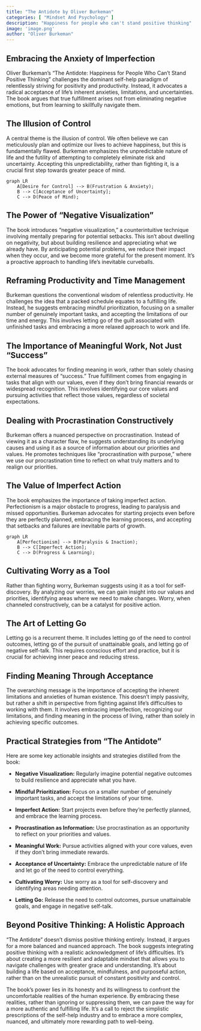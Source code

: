 ```yaml
---
title: "The Antidote by Oliver Burkeman"
categories: [ "Mindset And Psychology" ]
description: "Happiness for people who can't stand positive thinking"
image: 'image.png'
author: "Oliver Burkeman"
---
```

## Embracing the Anxiety of Imperfection

Oliver Burkeman's "The Antidote: Happiness for People Who Can't Stand Positive Thinking" challenges the dominant self-help paradigm of relentlessly striving for positivity and productivity.  Instead, it advocates a radical acceptance of life's inherent anxieties, limitations, and uncertainties.  The book argues that true fulfillment arises not from eliminating negative emotions, but from learning to skillfully navigate them.

## The Illusion of Control

A central theme is the illusion of control. We often believe we can meticulously plan and optimize our lives to achieve happiness, but this is fundamentally flawed. Burkeman emphasizes the unpredictable nature of life and the futility of attempting to completely eliminate risk and uncertainty. Accepting this unpredictability, rather than fighting it, is a crucial first step towards greater peace of mind.

```mermaid
graph LR
    A[Desire for Control] --> B(Frustration & Anxiety);
    B --> C[Acceptance of Uncertainty];
    C --> D(Peace of Mind);
```

##  The Power of "Negative Visualization"

The book introduces "negative visualization," a counterintuitive technique involving mentally preparing for potential setbacks.  This isn't about dwelling on negativity, but about building resilience and appreciating what we already have.  By anticipating potential problems, we reduce their impact when they occur, and we become more grateful for the present moment.  It's a proactive approach to handling life's inevitable curveballs.

##  Reframing Productivity and Time Management

Burkeman questions the conventional wisdom of relentless productivity. He challenges the idea that a packed schedule equates to a fulfilling life.  Instead, he suggests embracing mindful prioritization, focusing on a smaller number of genuinely important tasks, and accepting the limitations of our time and energy.  This involves letting go of the guilt associated with unfinished tasks and embracing a more relaxed approach to work and life.

##  The Importance of Meaningful Work, Not Just "Success"

The book advocates for finding meaning in work, rather than solely chasing external measures of "success." True fulfillment comes from engaging in tasks that align with our values, even if they don't bring financial rewards or widespread recognition. This involves identifying our core values and pursuing activities that reflect those values, regardless of societal expectations.

##  Dealing with Procrastination Constructively

Burkeman offers a nuanced perspective on procrastination. Instead of viewing it as a character flaw, he suggests understanding its underlying causes and using it as a source of information about our priorities and values.  He promotes techniques like "procrastination with purpose," where we use our procrastination time to reflect on what truly matters and to realign our priorities.

##  The Value of Imperfect Action

The book emphasizes the importance of taking imperfect action.  Perfectionism is a major obstacle to progress, leading to paralysis and missed opportunities.  Burkeman advocates for starting projects even before they are perfectly planned, embracing the learning process, and accepting that setbacks and failures are inevitable parts of growth.

```mermaid
graph LR
    A[Perfectionism] --> B(Paralysis & Inaction);
    B --> C[Imperfect Action];
    C --> D(Progress & Learning);
```

##  Cultivating Worry as a Tool

Rather than fighting worry, Burkeman suggests using it as a tool for self-discovery.  By analyzing our worries, we can gain insight into our values and priorities, identifying areas where we need to make changes. Worry, when channeled constructively, can be a catalyst for positive action.

##  The Art of Letting Go

Letting go is a recurrent theme. It includes letting go of the need to control outcomes, letting go of the pursuit of unattainable goals, and letting go of negative self-talk. This requires conscious effort and practice, but it is crucial for achieving inner peace and reducing stress.


##  Finding Meaning Through Acceptance

The overarching message is the importance of accepting the inherent limitations and anxieties of human existence. This doesn't imply passivity, but rather a shift in perspective from fighting against life's difficulties to working with them.  It involves embracing imperfection, recognizing our limitations, and finding meaning in the process of living, rather than solely in achieving specific outcomes.

##  Practical Strategies from "The Antidote"

Here are some key actionable insights and strategies distilled from the book:

* **Negative Visualization:** Regularly imagine potential negative outcomes to build resilience and appreciate what you have.

* **Mindful Prioritization:** Focus on a smaller number of genuinely important tasks, and accept the limitations of your time.

* **Imperfect Action:** Start projects even before they're perfectly planned, and embrace the learning process.

* **Procrastination as Information:** Use procrastination as an opportunity to reflect on your priorities and values.

* **Meaningful Work:** Pursue activities aligned with your core values, even if they don't bring immediate rewards.

* **Acceptance of Uncertainty:** Embrace the unpredictable nature of life and let go of the need to control everything.

* **Cultivating Worry:** Use worry as a tool for self-discovery and identifying areas needing attention.

* **Letting Go:** Release the need to control outcomes, pursue unattainable goals, and engage in negative self-talk.

##  Beyond Positive Thinking: A Holistic Approach

"The Antidote" doesn't dismiss positive thinking entirely. Instead, it argues for a more balanced and nuanced approach.  The book suggests integrating positive thinking with a realistic acknowledgment of life's difficulties.  It's about creating a more resilient and adaptable mindset that allows you to navigate challenges with greater grace and understanding.  It's about building a life based on acceptance, mindfulness, and purposeful action, rather than on the unrealistic pursuit of constant positivity and control.

The book's power lies in its honesty and its willingness to confront the uncomfortable realities of the human experience. By embracing these realities, rather than ignoring or suppressing them, we can pave the way for a more authentic and fulfilling life.  It's a call to reject the simplistic prescriptions of the self-help industry and to embrace a more complex, nuanced, and ultimately more rewarding path to well-being.


